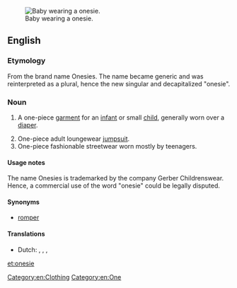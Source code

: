 {{wikipedia}}
[[Image:Baby.jpg|thumb|right|Baby wearing a onesie.]]
==English==

===Etymology===
From the brand name Onesies. The name became generic and was reinterpreted as a plural, hence the new singular and decapitalized "onesie".

===Noun===
{{en-noun}}

# {{context|US|lang=en}} A one-piece [[garment]] for an [[infant]] or small [[child]], generally worn over a [[diaper]].
# One-piece adult loungewear [[jumpsuit]].
# One-piece fashionable streetwear worn mostly by teenagers.

====Usage notes====
The name Onesies is trademarked by the company Gerber Childrenswear. Hence, a commercial use of the word "onesie" could be legally disputed.

====Synonyms====
* {{sense|a one-piece baby garment}} [[romper]]

====Translations====
{{trans-top|a one-piece baby garment}}
* Dutch: {{t|nl|romper|m}}, {{t|nl|rompertje|n}}, {{t|nl|kruippak|n}}, {{t|nl|kruippakje|n}}
{{trans-mid}}
{{trans-bottom}}

[[Category:en:Clothing]]
[[Category:en:One]]

[[et:onesie]]